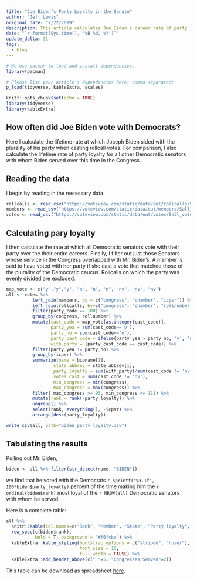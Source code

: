 ```yaml
---
title: "Joe Biden’s Party Loyalty in the Senate"
author: "Jeff Lewis"
original_date: "7/22/2019"
description: This article calculates Joe Biden's career rate of party loyalty in the Senate and compares that rate to the party loyalty rates of all other Democratic senators with whom he served.
date: "`r format(Sys.time(), '%B %d, %Y')`"
update_delta: 31
tags:
  - blog
---
```


```r
# We use pacman to load and install dependencies.
library(pacman)

# Please list your article's dependencies here, comma separated:
p_load(tidyverse, kableExtra, scales)
```

```r
knitr::opts_chunk$set(echo = TRUE)
library(tidyverse)
library(kableExtra)
```

## How often did Joe Biden vote with Democrats?

Here I calculate the lifetime rate at which Joseph Biden sided with the plurality of his party when casting rollcall votes.  For comparison, I also calculate the lifetime rate of party loyalty for all other Democratic senators with whom Biden served over this time in the Congress.   

## Reading the data

I begin by reading in the necessary data.

```r
rollcalls <- read_csv("https://voteview.com/static/data/out/rollcalls/Sall_rollcalls.csv") %>% filter(congress>60)
members <- read_csv("https://voteview.com/static/data/out/members/Sall_members.csv") %>% filter(congress>60)
votes <- read_csv("https://voteview.com/static/data/out/votes/Sall_votes.csv") %>% filter(congress>60)
```

## Calculating pary loyalty

I then calculate the rate at which all Democratic senators vote with their party over the their entire careers.  Finally, I filter out just those Senators whose service in the Congress overlapped with Mr. Biden's.  A member is said to have voted with her party if she cast a vote that matched those of the plurality of the Democratic caucus.  Rollcalls on which the party was evenly divided are excluded.      

```r
map_vote <- c("y","y","y", "n", "n", "n", "nv", "nv", "nv")
all <- votes %>% 
          left_join(members, by = c("congress", "chamber", "icpsr")) %>%
          left_join(rollcalls, by=c("congress", "chamber", "rollnumber")) %>%
          filter(party_code == 100) %>%
          group_by(congress, rollnumber) %>%
          mutate(cast_code = map_vote[as.integer(cast_code)], 
                 party_yea = sum(cast_code=='y'), 
                 party_no = sum(cast_code=='n'),
                 party_cast_code = ifelse(party_yea > party_no, 'y', 'n'),
                 with_party = (party_cast_code == cast_code)) %>%
          filter(party_yea != party_no) %>%
          group_by(icpsr) %>%
          summarize(name = bioname[1],
                  state_abbrev = state_abbrev[1],
                  party_loyalty = sum(with_party)/sum(cast_code != 'nv'),
                  votes_cast = sum(cast_code != 'nv'),
                  min_congress = min(congress),
                  max_congress = max(congress)) %>%
          filter( max_congress >= 93, min_congress <= 111) %>%
          mutate(rank = rank(-party_loyalty)) %>%
          ungroup() %>%
          select(rank, everything(), -icpsr) %>%
          arrange(desc(party_loyalty))

write_csv(all, path="biden_party_loyalty.csv")
```

## Tabulating the results

Pulling out Mr. Biden, 
```r
biden <- all %>% filter(str_detect(name, "BIDEN"))
```
we find that he voted with the Democrats `r sprintf("%3.1f", 100*biden$party_loyalty)` percent of the time making him the `r ordinal(biden$rank)` most loyal of the `r NROW(all)` Democratic senators with whom he served. 

Here is a complete table:

```r
all %>%
  knitr::kable(col.names=c("Rank", "Member", "State", "Party loyalty", "Votes Cast", "First", "Last")) %>%
  row_spec(c(biden$rank), 
           bold = T, background = "#f6fcba") %>%
  kableExtra::kable_styling(bootstrap_options = c("striped", "hover"),
                            font_size = 10, 
                            full_width = FALSE) %>%
  kableExtra::add_header_above(c(" "=5, "Congresses Served"=2))
```

This table can be download as spreadsheet [here](biden_party_loyalty.csv).
